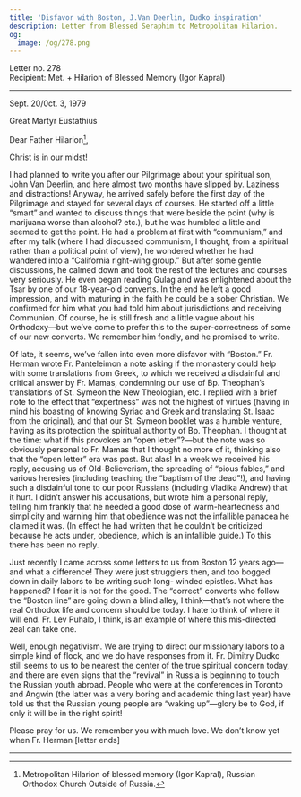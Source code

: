 ```yaml
---
title: 'Disfavor with Boston, J.Van Deerlin, Dudko inspiration'
description: Letter from Blessed Seraphim to Metropolitan Hilarion.
og:
  image: /og/278.png
---
```


<div style={{textAlign:'right', fontFamily:'monospace'}}>Letter no. 278</div>
<div style={{textAlign:'left', fontFamily:'monospace'}}>Recipient: Met. + Hilarion of Blessed Memory (Igor Kapral)</div>

---

Sept. 20/0ct. 3, 1979

Great Martyr Eustathius

Dear Father Hilarion[^1],

Christ is in our midst!

I had planned to write you after our Pilgrimage about your spiritual son, John Van Deerlin, and here almost two months have slipped by. Laziness and distractions! Anyway, he arrived safely before the first day of the Pilgrimage and stayed for several days of courses. He started off a little “smart” and wanted to discuss things that were beside the point (why is marijuana worse than alcohol? etc.), but he was humbled a little and seemed to get the point. He had a problem at first with “communism,” and after my talk (where I had discussed communism, I thought, from a spiritual rather than a political point of view), he wondered whether he had wandered into a “California right-wing group.” But after some gentle discussions, he calmed down and took the rest of the lectures and courses very seriously. He even began reading Gulag and was enlightened about the Tsar by one of our 18-year-old converts. In the end he left a good impression, and with maturing in the faith he could be a sober Christian. We confirmed for him what you had told him about jurisdictions and receiving Communion. Of course, he is still fresh and a little vague about his Orthodoxy—but we’ve come to prefer this to the super-correctness of some of our new converts. We remember him fondly, and he promised to write.

Of late, it seems, we’ve fallen into even more disfavor with “Boston.” Fr. Herman wrote Fr. Panteleimon a note asking if the monastery could help with some translations from Greek, to which we received a disdainful and critical answer by Fr. Mamas, condemning our use of Bp. Theophan’s translations of St. Symeon the New Theologian, etc. I replied with a brief note to the effect that “expertness” was not the highest of virtues (having in mind his boasting of knowing Syriac and Greek and translating St. Isaac from the original), and that our St. Symeon booklet was a humble venture, having as its protection the spiritual authority of Bp. Theophan. I thought at the time: what if this provokes an “open letter”?—but the note was so obviously personal to Fr. Mamas that I thought no more of it, thinking also that the “open letter” era was past. But alas! In a week we received his reply, accusing us of Old-Believerism, the spreading of “pious fables,” and various heresies (including teaching the “baptism of the dead”!), and having such a disdainful tone to our poor Russians (including Vladika Andrew) that it hurt. I didn’t answer his accusations, but wrote him a personal reply, telling him frankly that he needed a good dose of warm-heartedness and simplicity and warning him that obedience was not the infallible panacea he claimed it was. (In effect he had written that he couldn’t be criticized because he acts under, obedience, which is an infallible guide.) To this there has been no reply.

Just recently I came across some letters to us from Boston 12 years ago—and what a difference! They were just strugglers then, and too bogged down in daily labors to be writing such long- winded epistles. What has happened? I fear it is not for the good. The “correct” converts who follow the “Boston line” are going down a blind alley, I think—that’s not where the real Orthodox life and concern should be today. I hate to think of where it will end. Fr. Lev Puhalo, I think, is an example of where this mis-directed zeal can take one.

Well, enough negativism. We are trying to direct our missionary labors to a simple kind of flock, and we do have responses from it. Fr. Dimitry Dudko still seems to us to be nearest the center of the true spiritual concern today, and there are even signs that the “revival” in Russia is beginning to touch the Russian youth abroad. People who were at the conferences in Toronto and Angwin (the latter was a very boring and academic thing last year) have told us that the Russian young people are “waking up”—glory be to God, if only it will be in the right spirit!

Please pray for us. We remember you with much love. We don’t know yet when Fr. Herman [letter ends]

---

[^1]: Metropolitan Hilarion of blessed memory (Igor Kapral), Russian Orthodox Church Outside of Russia.